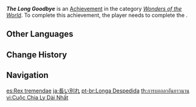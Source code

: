 {{Achievement Infobox
|id           = 84017
|order id     = 4018
|category     = Wonders of the World
|description  = Prepare everything necessary for the Rite of Parting.
|requirements = Complete ''[[Guizhong (Quest)|Guizhong]]''
|primogems    = 5
|tracking     = 
|hidden       = 1
|quest        = Farewell, Archaic Lord
|type         = Quest
}}
'''''The Long Goodbye''''' is an [[Achievement]] in the category ''[[Wonders of the World]]''. To complete this achievement, the player needs to complete the {{Quest|Guizhong (Quest)}}.
<!--
==Trivia==

==Video Guides==
{{EVT
|video1   = 
|caption1 = 
}}
-->
==Other Languages==
{{Other Languages
|en      = The Long Goodbye
|zhs     = 漫长的送别
|zhs_rm  = Màncháng de Sòngbié
|zht     = 漫長的送別
|zht_rm  = Màncháng de Sòngbié
|zh_tl   = The Long Farewell Seeing-Off
|ja      = 長い別れ
|ja_rm   = Nagai Wakare
|ja_tl   = The Long Farewell
|ko      = 기나긴 송별
|ko_tl   = The Long Farewell
|es      = Rex tremendae
|es_lang = la
|es_tl   = Tremendous King
|fr      = Un long adieu
|fr_tl   = A Long Goodbye
|ru      = Затянутая Церемония Вознесения
|ru_tl   = The Lost Ceremony of Ascension
|th      = การบอกลาอันยาวนาน
|th_rm   = 
|th_tl   = 
|vi      = Cuộc Chia Ly Dài Nhất
|vi_tl   = 
|de      = Langer Abschied
|de_tl   = Long Goodbye
|id      = Perpisahan Panjang
|id_tl   = The Long Goodbye
|pt      = Longa Despedida
|pt_tl   = 
|tr      = Uzun Veda
|tr_tl   = Long Goodbye
|it      = Il lungo addio
|it_tl   = 
}}

==Change History==
{{Change History|1.0}}
<!--
==References==
{{Reflist}}
-->
==Navigation==
{{Achievement Navbox|Wonders of the World|Quest}}

[[es:Rex tremendae]]
[[ja:長い別れ]]
[[pt-br:Longa Despedida]]
[[th:การบอกลาอันยาวนาน]]
[[vi:Cuộc Chia Ly Dài Nhất]]